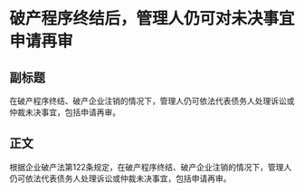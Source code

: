 # 破产程序终结后，管理人仍可对未决事宜申请再审
## 副标题
在破产程序终结、破产企业注销的情况下，管理人仍可依法代表债务人处理诉讼或仲裁未决事宜，包括申请再审。
## 正文
根据企业破产法第122条规定，在破产程序终结、破产企业注销的情况下，管理人仍可依法代表债务人处理诉讼或仲裁未决事宜，包括申请再审。